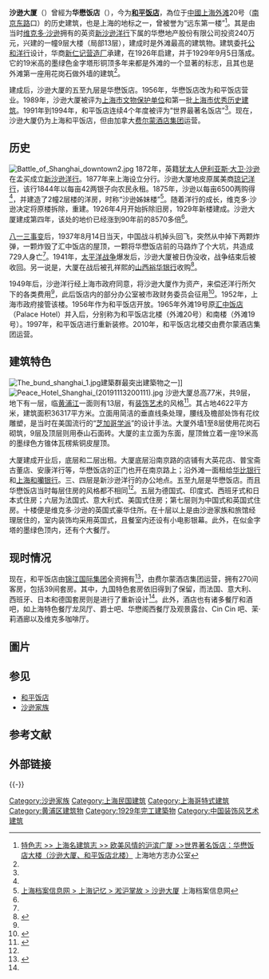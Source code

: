 {{文物保护单位
|级别 = 全国
|名称 = 上海外滩建筑群<br /><small>沙逊大厦</small>
|图片 = 上海外滩万国建筑群楼9.jpg
|所在 = [[上海市|上海市]][[黄浦区|黄浦区]]
|坐标 = 
|分类 = 近现代重要史迹及代表性建筑
|时代 = 1929年
|编号 = 4-220
|登录 = 1996年
}}
{{Infobox Modern Building
|image             = 和平饭店北楼·华懋饭店·上海.jpg
|caption           = 沙逊大厦
|name              = 沙逊大厦
|location_town     = [[上海市|上海市]][[黄浦区|黄浦区]][[中山东一路|中山东一路]]20号
|owner             = [[和平饭店_(上海)|上海和平饭店]]
|architect         = [[公和洋行|公和洋行]]
|client            = [[新仁记营造厂|新仁记营造厂]]
|construction_start_date = 1926年
|completion_date   = 1929年
|cost              = 240万元
|style             = 
}}

'''沙逊大厦'''（{{lang-en|Sassoon House}}）曾經为'''华懋饭店'''（{{lang|en|Cathay Hotel}}），今为'''[[和平饭店_(上海)|和平饭店]]'''，為位于[[中國|中國]][[上海外滩|上海外滩]]20号（[[南京东路_(上海市)|南京东路]]口）的历史建筑，也是上海的地标之一，曾被誉为“远东第一楼”<ref name="dd">[http://www.shtong.gov.cn/newsite/node2/node71994/node81772/node81774/node81784/userobject1ai108927.html 特色志 >> 上海名建筑志 >> 欧美风情的沪滨广厦 >>世界著名饭店：华懋饭店大楼（沙逊大厦、和平饭店北楼）] {{Wayback|url=http://www.shtong.gov.cn/newsite/node2/node71994/node81772/node81774/node81784/userobject1ai108927.html |date=20190331104544 }} 上海地方志办公室</ref>。其是由当时[[维克多·沙逊|维克多·沙逊]]拥有的英资[[新沙逊洋行|新沙逊洋行]]下属的华懋地产股份有限公司投资240万元，兴建的一幢9层大楼（局部13层），建成时是外滩最高的建筑物。建筑委托[[公和洋行|公和洋行]]设计，华商[[新仁记营造厂|新仁记营造厂]]承建，在1926年启建，并于1929年9月5日落成。它的19米高的墨绿色金字塔形铜顶多年来都是外滩的一个显著的标志，且其也是外滩第一座用花岗石做外墙的建筑<ref name="dd" />。

建成后，沙逊大厦的五至九层是华懋饭店。1956年，华懋饭店改为和平饭店营业。1989年，沙逊大厦被评为[[上海市文物保护单位|上海市文物保护单位]]和第一批[[上海市优秀历史建筑|上海市优秀历史建筑]]。1991年到1994年，和平饭店连续4个年度被评为“世界最著名饭店”<ref name="dd" />。现在，沙逊大厦仍为上海和平饭店，但由加拿大[[费尔蒙酒店集团|费尔蒙酒店集团]]运营。

== 历史 ==
[[File:Battle_of_Shanghai_downtown2.jpg|thumb]]
1872年，英籍[[犹太人|犹太人]][[伊利亚斯·大卫·沙逊|伊利亚斯·大卫·沙逊]]在孟买成立[[新沙逊洋行|新沙逊洋行]]。1877年来上海设立分行。沙逊大厦地皮原属美商[[琼记洋行|琼记洋行]]，该行1844年以每亩42两银子向农民永租。1875年，沙逊以每亩6500两购得<ref name="dd"/>，并建造了2幢2层楼的洋房，时称“沙逊姊妹楼”<ref name="mk">[http://www.archives.sh.cn/shjy/shzg/201203/t20120313_12692.html 上海档案信息网 > 上海记忆 > 淞沪掌故 > 沙逊大厦] {{Wayback|url=http://www.archives.sh.cn/shjy/shzg/201203/t20120313_12692.html |date=20131224111744 }} 上海档案信息网</ref>。随着洋行的成长，维克多·沙逊决定将原楼拆除，重建。1926年4月开始拆除旧房，1929年新楼建成。沙逊大厦建成第四年，该处的地价已经涨到90年前的8570多倍<ref name="dd"/>。

[[八一三事变|八一三事变]]后，1937年8月14日当天，中国战斗机掉头回飞，突然从中掉下两颗炸弹，一颗炸毁了汇中饭店的屋顶，一颗将华懋饭店前的马路炸了个大坑，共造成729人身亡<ref name="dd"/>。1941年，[[太平洋战争|太平洋战争]]爆发后，沙逊大厦被日伪没收，战争结束后被收回。另一说是，大厦在战后被孔祥熙的[[山西裕华银行|山西裕华银行]]收购<ref>{{Cite web |url=http://www.stnn.cc:82/reveal/200612/t20061227_430160.html |title=星島環球網：孔祥熙暗中開辦私人銀行 |access-date=2009-06-03 |archive-date=2013-12-24 |archive-url=https://web.archive.org/web/20131224112847/http://www.stnn.cc:82/reveal/200612/t20061227_430160.html |dead-url=no }}</ref>。

1949年后，沙逊洋行经上海市政府同意，将沙逊大厦作为资产，来偿还洋行所欠下的各类费用<ref name="mk"/>，此后饭店内的部分办公室被市政财务委员会征用<ref name="qa">{{Cite web |url=http://www.fairmont.cn/peace-hotel-shanghai/history/ |title=和平饭店历史 |access-date=2013-12-21 |archive-date=2013-12-24 |archive-url=https://web.archive.org/web/20131224150822/http://www.fairmont.cn/peace-hotel-shanghai/history/ |dead-url=no }}</ref>。1952年，上海市政府接管该楼。1956年作为和平饭店开放。1965年外滩19号原[[汇中饭店|汇中饭店]]（Palace Hotel）并入后，分别称为和平饭店北楼（外滩20号）和南楼（外滩19号）。1997年，和平饭店进行重新装修。2010年，和平饭店北楼交由费尔蒙酒店集团运营。

== 建筑特色 ==
[[File:The_bund_shanghai_1.jpg|thumb]]建築群最突出建築物之一]]
[[File:Peace_Hotel_Shanghai_(20191113200111).jpg|thumb]]
沙逊大厦总高77米，共9层，地下有一层，临[[黄浦江|黄浦江]]一面则有13层，有[[装饰艺术|装饰艺术]]的风格<ref name="rt">{{Cite web |url=http://www.fairmont.cn/peace-hotel-shanghai/ |title=上海和平饭店 |accessdate=2013-12-21 |archive-date=2014-01-06 |archive-url=https://web.archive.org/web/20140106011424/http://www.fairmont.cn/peace-hotel-shanghai/ |dead-url=no }}</ref>。其占地4622平方米，建筑面积36317平方米。立面用简洁的垂直线条处理，腰线及檐部处饰有花纹雕塑，是当时在美国流行的“[[芝加哥建筑学派|芝加哥学派]]”的设计手法。大厦外墙1至8层使用花岗石砌筑，9层及顶层则用泰山石面砖。大厦的主立面为东面，屋顶耸立着一座19米高的墨绿色方锥体瓦楞紫铜皮屋顶。

大厦建成开业后，底层和二层出租。大厦底层沿南京路的店铺有大英花店、普宝斋古董店、安康洋行等，华懋饭店的正门也开在南京路上；沿外滩一面租给[[华比银行|华比银行]]和[[上海和囒银行|上海和囒银行]]。三、四层是新沙逊洋行的办公地点。五至九层是华懋饭店。而且华懋饭店当时每层住房的风格都不相同<ref name="dd"/>。五层为德国式、印度式、西班牙式和日本式住房；六层为法国式、意大利式、美国式住房；第七层则为中国式和英国式住房。十楼便是维克多·沙逊的英国式豪华住所。在十层以上是由沙逊家族和旅馆经理居住的，室内装饰均采用英国式，且餐室内还设有小电影银幕。此外，在似金字塔的墨绿色顶内，还有个大餐厅。

== 现时情况 ==
{{main|和平饭店 (上海)}}
现在，和平饭店由[[锦江国际集团|锦江国际集团]]全资拥有<ref>{{Cite web |url=http://www.jinjianghotels.com.cn/OurOperations.aspx?cid=5&id=8 |title=锦江国际集团业务 |access-date=2013-12-21 |archive-url=https://web.archive.org/web/20140405094426/http://www.jinjianghotels.com.cn/OurOperations.aspx?cid=5&id=8 |archive-date=2014-04-05 |dead-url=yes }}</ref>，由费尔蒙酒店集团运营，拥有270间客房，包括39间套房。其中，九国特色套房依旧得到了保留，而法国、意大利、西班牙、日本和德国套房则是进行了重新设计<ref name="qa" />。此外，酒店也有诸多餐厅和酒吧，如上海特色餐厅龙凤厅、爵士吧、华懋阁西餐厅及观景露台、Cin Cin 吧、茉·莉酒廊以及维克多咖啡厅。

==圖片==
{{Gallery
|File:KITLV A1372 - Cathay Hotel aan de Bund te Shanghai, KITLV 32262.tiff|1930年代出版的沙逊大厦照片，當時為華懋飯店
|File:10 October 1945 - Shanghai Victory Parade Sassoon House.jpg|沙逊大厦大門，攝於1945年[[國慶日_(中華民國)|10月10日]]
|File:ShanghaiPeaceHotel.jpg|2002年9月的沙逊大厦
|File:Peace Hotel at dusk 20180924.jpg|沙逊大厦向[[南京东路_(上海市)|南京东路]]一面外牆
|File:Protection signs of buildings on the Bund, 2019-10-18 04.jpg|沙逊大厦的全国重点文物保护单位标志
}}

== 参见 ==
* [[和平饭店_(上海)|和平饭店]]
* [[沙逊家族|沙逊家族]]

== 参考文献 ==
{{Reflist|2}}

== 外部链接 ==
{{Commonscat|Peace_Hotel}}

{{-}}
{{上海外滩建筑群}}
{{第一批上海市优秀历史建筑}}

[[Category:沙逊家族|Category:沙逊家族]]
[[Category:上海民国建筑|Category:上海民国建筑]]
[[Category:上海哥特式建筑|Category:上海哥特式建筑]]
[[Category:黄浦区建筑物|Category:黄浦区建筑物]]
[[Category:1929年完工建築物|Category:1929年完工建築物]]
[[Category:中国装饰风艺术建筑|Category:中国装饰风艺术建筑]]